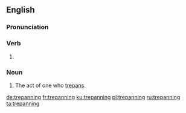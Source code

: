 ==English==

===Pronunciation===
{{rfp|lang=en}}

===Verb===
{{head|en|present participle}}

# {{present participle of|trepan|lang=en|nocat=1}}

===Noun===
{{en-noun}}

# The act of one who [[trepan]]s.

[[de:trepanning]]
[[fr:trepanning]]
[[ku:trepanning]]
[[pl:trepanning]]
[[ru:trepanning]]
[[ta:trepanning]]